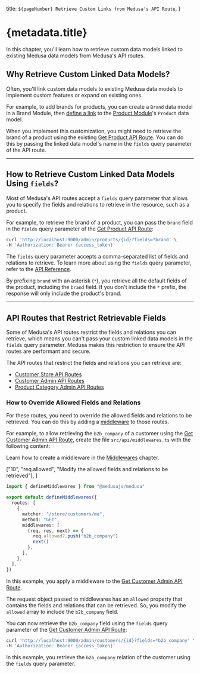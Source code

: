   title: `${pageNumber} Retrieve Custom Links from Medusa's API Route`,
}

# {metadata.title}

In this chapter, you'll learn how to retrieve custom data models linked to existing Medusa data models from Medusa's API routes.

## Why Retrieve Custom Linked Data Models?

Often, you'll link custom data models to existing Medusa data models to implement custom features or expand on existing ones.

For example, to add brands for products, you can create a `Brand` data model in a Brand Module, then [define a link](../../module-links/page.mdx) to the [Product Module](!resources!/commerce-modules/product)'s `Product` data model.

When you implement this customization, you might need to retrieve the brand of a product using the existing [Get Product API Route](!api!/admin#products_getproductsid). You can do this by passing the linked data model's name in the `fields` query parameter of the API route.

---

## How to Retrieve Custom Linked Data Models Using `fields`?

Most of Medusa's API routes accept a `fields` query parameter that allows you to specify the fields and relations to retrieve in the resource, such as a product.

For example, to retrieve the brand of a product, you can pass the `brand` field in the `fields` query parameter of the [Get Product API Route](!api!/admin#products_getproductsid):

```bash
curl 'http://localhost:9000/admin/products/{id}?fields=*brand' \
-H 'Authorization: Bearer {access_token}'
```

The `fields` query parameter accepts a comma-separated list of fields and relations to retrieve. To learn more about using the `fields` query parameter, refer to the [API Reference](!api!/store#select-fields-and-relations).

By prefixing `brand` with an asterisk (`*`), you retrieve all the default fields of the product, including the `brand` field. If you don't include the `*` prefix, the response will only include the product's brand.

---

## API Routes that Restrict Retrievable Fields

Some of Medusa's API routes restrict the fields and relations you can retrieve, which means you can't pass your custom linked data models in the `fields` query parameter. Medusa makes this restriction to ensure the API routes are performant and secure.

The API routes that restrict the fields and relations you can retrieve are:

- [Customer Store API Routes](!api!/store#customers)
- [Customer Admin API Routes](!api!/admin#customers)
- [Product Category Admin API Routes](!api!/admin#product-categories)

### How to Override Allowed Fields and Relations

For these routes, you need to override the allowed fields and relations to be retrieved. You can do this by adding a [middleware](../middlewares/page.mdx) to those routes.

For example, to allow retrieving the `b2b_company` of a customer using the [Get Customer Admin API Route](!api!/admin#customers_getcustomersid), create the file `src/api/middlewares.ts` with the following content:

<Note>

Learn how to create a middleware in the [Middlewares](../middlewares/page.mdx) chapter.

</Note>

  ["10", "req.allowed", "Modify the allowed fields and relations to be retrieved"],
]

```ts title="src/api/middlewares.ts" highlights={highlights}
import { defineMiddlewares } from "@medusajs/medusa"

export default defineMiddlewares({
  routes: [
    {
      matcher: "/store/customers/me",
      method: "GET",
      middlewares: [
        (req, res, next) => {
          req.allowed?.push("b2b_company")
          next()
        },
      ],
    },
  ],
})
```

In this example, you apply a middleware to the [Get Customer Admin API Route](!api!/admin#customers_getcustomersid).

The request object passed to middlewares has an `allowed` property that contains the fields and relations that can be retrieved. So, you modify the `allowed` array to include the `b2b_company` field.

You can now retrieve the `b2b_company` field using the `fields` query parameter of the [Get Customer Admin API Route](!api!/admin#customers_getcustomersid):

```bash
curl 'http://localhost:9000/admin/customers/{id}?fields=*b2b_company' \
-H 'Authorization: Bearer {access_token}'
```

In this example, you retrieve the `b2b_company` relation of the customer using the `fields` query parameter.
